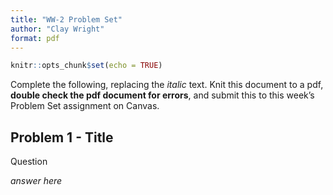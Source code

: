 ```yaml
---
title: "WW-2 Problem Set"
author: "Clay Wright"
format: pdf
---
```



```r
knitr::opts_chunk$set(echo = TRUE)
```

Complete the following, replacing the *italic* text. Knit this document to a pdf, **double check the pdf document for errors**, and submit this to this week's Problem Set assignment on Canvas. 

## Problem 1 - Title

Question
 
*answer here*

